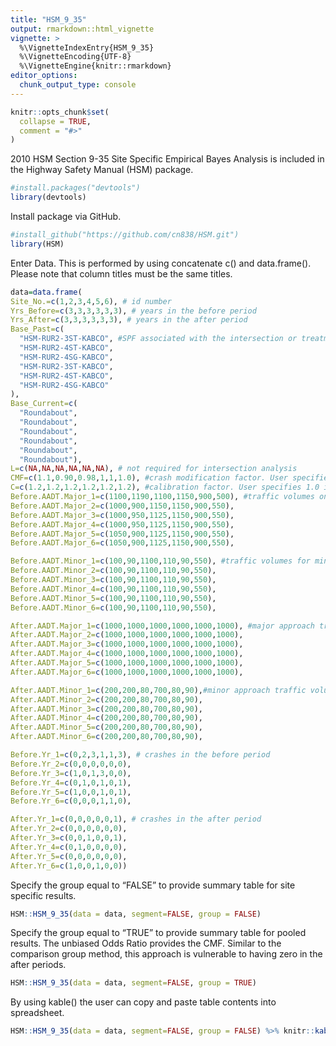 ```yaml
---
title: "HSM_9_35"
output: rmarkdown::html_vignette
vignette: >
  %\VignetteIndexEntry{HSM_9_35}
  %\VignetteEncoding{UTF-8}
  %\VignetteEngine{knitr::rmarkdown}
editor_options: 
  chunk_output_type: console
---
```


```r
knitr::opts_chunk$set(
  collapse = TRUE,
  comment = "#>"
)
```

2010 HSM Section 9-35 Site Specific Empirical Bayes Analysis is included in the Highway Safety Manual (HSM) package.

```r
#install.packages("devtools")	
library(devtools)
```

Install package via GitHub.
```r
#install_github("https://github.com/cn838/HSM.git")
library(HSM)

```

Enter Data. This is performed by using concatenate c() and data.frame().  Please note that column titles must be the same titles.
```r

data=data.frame(
Site_No.=c(1,2,3,4,5,6), # id number 
Yrs_Before=c(3,3,3,3,3,3), # years in the before period
Yrs_After=c(3,3,3,3,3,3), # years in the after period
Base_Past=c(
  "HSM-RUR2-3ST-KABCO",	#SPF associated with the intersection or treatment for KABCO or KABC crash types.
  "HSM-RUR2-4ST-KABCO", 
  "HSM-RUR2-4SG-KABCO",
  "HSM-RUR2-3ST-KABCO",	
  "HSM-RUR2-4ST-KABCO",
  "HSM-RUR2-4SG-KABCO"
),
Base_Current=c(
  "Roundabout",
  "Roundabout",
  "Roundabout",
  "Roundabout",
  "Roundabout",
  "Roundabout"),
L=c(NA,NA,NA,NA,NA,NA), # not required for intersection analysis
CMF=c(1.1,0.90,0.98,1,1,1.0), #crash modification factor. User specifies 1.0 if none was used.
C=c(1.2,1.2,1.2,1.2,1.2,1.2), #calibration factor. User specifies 1.0 if none was used.
Before.AADT.Major_1=c(1100,1190,1100,1150,900,500), #traffic volumes on the major approach during year one for site one ect.
Before.AADT.Major_2=c(1000,900,1150,1150,900,550),
Before.AADT.Major_3=c(1000,950,1125,1150,900,550),
Before.AADT.Major_4=c(1000,950,1125,1150,900,550),
Before.AADT.Major_5=c(1050,900,1125,1150,900,550),
Before.AADT.Major_6=c(1050,900,1125,1150,900,550),

Before.AADT.Minor_1=c(100,90,1100,110,90,550), #traffic volumes for minor approaches
Before.AADT.Minor_2=c(100,90,1100,110,90,550),
Before.AADT.Minor_3=c(100,90,1100,110,90,550),
Before.AADT.Minor_4=c(100,90,1100,110,90,550),
Before.AADT.Minor_5=c(100,90,1100,110,90,550),
Before.AADT.Minor_6=c(100,90,1100,110,90,550),

After.AADT.Major_1=c(1000,1000,1000,1000,1000,1000), #major approach traffic volumes in the after period 
After.AADT.Major_2=c(1000,1000,1000,1000,1000,1000),
After.AADT.Major_3=c(1000,1000,1000,1000,1000,1000),
After.AADT.Major_4=c(1000,1000,1000,1000,1000,1000),
After.AADT.Major_5=c(1000,1000,1000,1000,1000,1000),
After.AADT.Major_6=c(1000,1000,1000,1000,1000,1000),

After.AADT.Minor_1=c(200,200,80,700,80,90),#minor approach traffic volumes in the after period 
After.AADT.Minor_2=c(200,200,80,700,80,90),
After.AADT.Minor_3=c(200,200,80,700,80,90),
After.AADT.Minor_4=c(200,200,80,700,80,90),
After.AADT.Minor_5=c(200,200,80,700,80,90),
After.AADT.Minor_6=c(200,200,80,700,80,90),

Before.Yr_1=c(0,2,3,1,1,3), # crashes in the before period
Before.Yr_2=c(0,0,0,0,0,0),
Before.Yr_3=c(1,0,1,3,0,0),
Before.Yr_4=c(0,1,0,1,0,1),
Before.Yr_5=c(1,0,0,1,0,1),
Before.Yr_6=c(0,0,0,1,1,0),

After.Yr_1=c(0,0,0,0,0,1), # crashes in the after period
After.Yr_2=c(0,0,0,0,0,0),
After.Yr_3=c(0,0,1,0,0,1),
After.Yr_4=c(0,1,0,0,0,0),
After.Yr_5=c(0,0,0,0,0,0),
After.Yr_6=c(1,0,0,1,0,0))

```

Specify the group equal to "FALSE" to provide summary table for site specific results. 
```r
HSM::HSM_9_35(data = data, segment=FALSE, group = FALSE)
```

Specify the group equal to "TRUE" to provide summary table for pooled results. The unbiased Odds Ratio provides the CMF. Similar to the comparison group method, this approach is vulnerable to having zero in the after periods.
```r
HSM::HSM_9_35(data = data, segment=FALSE, group = TRUE)
```

By using kable() the user can copy and paste table contents into spreadsheet.

```r

HSM::HSM_9_35(data = data, segment=FALSE, group = FALSE) %>% knitr::kable(digits = 3, format.args = list(decimal.mark = ".", big.mark = ","), align= 'c', caption = "Emperical Bayes Total Crash Pooled Results ")
```



